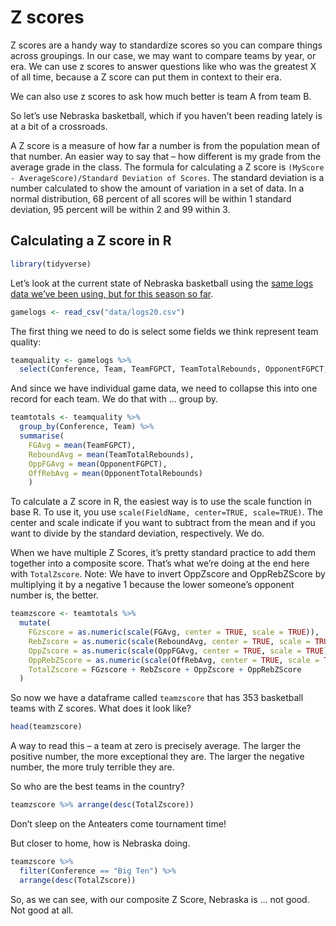 # Z scores

Z scores are a handy way to standardize scores so you can compare things across groupings. In our case, we may want to compare teams by year, or era. We can use z scores to answer questions like who was the greatest X of all time, because a Z score can put them in context to their era. 

We can also use z scores to ask how much better is team A from team B. 

So let's use Nebraska basketball, which if you haven't been reading lately is at a bit of a crossroads. 

A Z score is a measure of how far a number is from the population mean of that number. An easier way to say that -- how different is my grade from the average grade in the class. The formula for calculating a Z score is `(MyScore - AverageScore)/Standard Deviation of Scores`. The standard deviation is a number calculated to show the amount of variation in a set of data. In a normal distribution, 68 percent of all scores will be within 1 standard deviation, 95 percent will be within 2 and 99 within 3. 

## Calculating a Z score in R

```r
library(tidyverse)
```

Let's look at the current state of Nebraska basketball using the [same logs data we've been using, but for this season so far](https://unl.box.com/s/wnlh0u9low1yh56enion8zjmu8r7dc8p). 

```r
gamelogs <- read_csv("data/logs20.csv")
```

The first thing we need to do is select some fields we think represent team quality:

```r
teamquality <- gamelogs %>% 
  select(Conference, Team, TeamFGPCT, TeamTotalRebounds, OpponentFGPCT, OpponentTotalRebounds)
```

And since we have individual game data, we need to collapse this into one record for each team. We do that with ... group by.

```r
teamtotals <- teamquality %>% 
  group_by(Conference, Team) %>% 
  summarise(
    FGAvg = mean(TeamFGPCT), 
    ReboundAvg = mean(TeamTotalRebounds), 
    OppFGAvg = mean(OpponentFGPCT),
    OffRebAvg = mean(OpponentTotalRebounds)
    )
```

To calculate a Z score in R, the easiest way is to use the scale function in base R. To use it, you use `scale(FieldName, center=TRUE, scale=TRUE)`. The center and scale indicate if you want to subtract from the mean and if you want to divide by the standard deviation, respectively. We do.

When we have multiple Z Scores, it's pretty standard practice to add them together into a composite score. That's what we're doing at the end here with `TotalZscore`. Note: We have to invert OppZscore and OppRebZScore by multiplying it by a negative 1 because the lower someone's opponent number is, the better. 

```r
teamzscore <- teamtotals %>% 
  mutate(
    FGzscore = as.numeric(scale(FGAvg, center = TRUE, scale = TRUE)),
    RebZscore = as.numeric(scale(ReboundAvg, center = TRUE, scale = TRUE)),
    OppZscore = as.numeric(scale(OppFGAvg, center = TRUE, scale = TRUE)) * -1,
    OppRebZScore = as.numeric(scale(OffRebAvg, center = TRUE, scale = TRUE)) * -1,
    TotalZscore = FGzscore + RebZscore + OppZscore + OppRebZScore
  )  
```

So now we have a dataframe called `teamzscore` that has 353 basketball teams with Z scores. What does it look like? 

```r
head(teamzscore)
```

A way to read this -- a team at zero is precisely average. The larger the positive number, the more exceptional they are. The larger the negative number, the more truly terrible they are. 

So who are the best teams in the country? 

```r
teamzscore %>% arrange(desc(TotalZscore))
```

Don't sleep on the Anteaters come tournament time!

But closer to home, how is Nebraska doing.

```r
teamzscore %>% 
  filter(Conference == "Big Ten") %>% 
  arrange(desc(TotalZscore))
```

So, as we can see, with our composite Z Score, Nebraska is ... not good. Not good at all. 